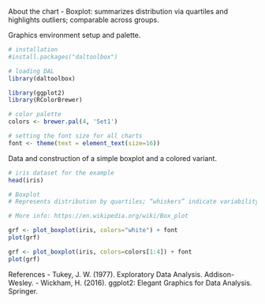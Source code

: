About the chart
- Boxplot: summarizes distribution via quartiles and highlights outliers; comparable across groups.

Graphics environment setup and palette.
```r
# installation 
#install.packages("daltoolbox")

# loading DAL
library(daltoolbox) 
```

```r
library(ggplot2)
library(RColorBrewer)

# color palette
colors <- brewer.pal(4, 'Set1')

# setting the font size for all charts
font <- theme(text = element_text(size=16))
```

Data and construction of a simple boxplot and a colored variant.
```r
# iris dataset for the example
head(iris)
```

```r
# Boxplot
# Represents distribution by quartiles; “whiskers” indicate variability outside the quartiles (and help identify outliers).

# More info: https://en.wikipedia.org/wiki/Box_plot

grf <- plot_boxplot(iris, colors="white") + font
plot(grf)  
```

```r
grf <- plot_boxplot(iris, colors=colors[1:4]) + font
plot(grf)  
```

References
- Tukey, J. W. (1977). Exploratory Data Analysis. Addison-Wesley.
- Wickham, H. (2016). ggplot2: Elegant Graphics for Data Analysis. Springer.
